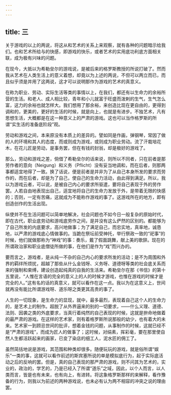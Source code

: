```yaml
---
---
---
```

title: 三
---



关于游戏的以上的两说，将这从和艺术的关系上来观察，就有各种的问题暗示给我们。也和艺术所给与的快感，即游戏的快乐，或者艺术的实用底功利底方面相关联，成为极有兴味的问题。

在现今，大抵以为希勒垒尔的游戏说，是被后来的格罗斯教授的所说打破了。然而我从艺术在人类生活上的意义着想，却竟以为上述的两说，不但可以两立而已，而且似乎须是并用了这两说，这才可以说明那作为游戏的艺术的真意义。

在称为职业、劳动、实际生活等类的事情以上，在我们，都还有以生命力的余裕所营的生活。和老人、成人相比较，青年和小儿就富于旺盛而泼剌的生气，生气怎么富，这力的余裕也就怎样大。我们想用了那余裕，来创造比现在更自由的，更得到调和的，更美的，更好的生活的时候，就是向上，也就是有进步。不独艺术，凡有思想生活，大概都是在这一种意义上的严肃的游戏。这也可以当作格罗斯的所谓“实生活的准备底阶段”观。

劳动和游戏之间，本来原没有本质上的差异的。譬如同是作画，弹钢琴，常因了做的人的环境和其人的态度，而或则成为游戏，或则成为职业劳动。流了汗栽培花木，在花儿匠是劳动，是事务罢，但在有钱的封翁，却是极好的游戏了。

那么，劳动和游戏之差，倘借了希勒垒尔的话来说，则所以不同者，只在前者是那劳作者的意向（Neigung）和义务（Pflicht）没有妥当地调和，而在后者，则那两事都适宜地得了一致。换了话说，便是前者是并非为了从自己本身所发的要求而劳作的，而在后者，却是为了自己，使自己的生命力活动，由此得到满足。所以，我以为游戏云者，可以说，是被自己内心的要求所驱遣，要将自己表现于外的劳作罢。人若自由地表现出自己，适宜地将自己的生命力发放于外，是带着无限的快感的；否则，一定有苦痛，这就成为不能称作游戏的事了。这游戏所在的地方，即有创造创作的生活出现。

纵使并不在生活问题可以简单地解决，社会问题也不如今日一般复杂的原始时代，即在古代，职业底劳动和游戏底劳作之间，是并没有这么俨然的区别的。都能够为了自己所发的内底要求，高兴地做事；为了满足自己，而忠实地，真率地，诚恳地，以严肃的游戏底心情做事的。当跪在祭坛前受神托，举行祭政一致的“祀事”的时候，他们就做那称为“神戏”的事：奏乐，戴了假面跳舞，献上美的歌辞。现在的所谓政治家和职业底僧徒所做的事，在他们是作为“戏”而兴办的。

要而言之，游戏者，是从纯一不杂的自己内心的要求所发的活动；是不为周围和外界的羁绊所烦扰，超越了那些从什么金钱呀、义务呀、道德呀等类的社会底关系而来的强制和束缚，建设创造起纯真的自我的生活来。希勒垒尔在那《书信》的第十五里说，“人惟在言语的完全的意义上的人的时候才游戏，也惟在游戏的时候才是完全的人。”这有名的话的真意义，就可以看作在这一点。我以为在这意义上，世间就再没有能比所谓游戏呀、道乐呀之类更其高贵的事了。

人生的一切现象，是生命力的显现，就中，最多最烈，表现着自己这个人的生命力的，是艺术上的制作。超脱了从外界逼来的别的一切要求，——什么义理、道德、法则、因袭之类的外底要求，当真行着纯然的自己表现的时候，这就是拚命地做着的最严肃的游戏。在这样的艺术家，则有着格罗斯所说那般的幼少，也有着大的未来。艺术家一到顾忌世间的批评，想着金钱的问题，从事制作的时候，这就已经不是“严肃的游戏”，而成为匠人的做事了；这时候，对绢素，挥彩毫，要在那里使自然人生都活跃起来的画家，已变了染店的细工人，泥水匠的佣工了。

虽然简括地说是游戏，其范围和种类却很多。随便玩玩的游戏，就是俗所谓“娱乐”一类的事，这就可以看作前述的斯宾塞所说的单是模拟底行为，起于实际底活动之后的反响的罢。但是，真的自己表现的那严肃的游戏，则不问其为艺术的，实业的，政治的，学艺的，乃是已经入了所谓“道乐”之域，因此，以个人而言，以人类而言，皆是也有未来，也有向上，有进转。将这象格罗斯那样的来解释，看作豫备的行为，则我以为前述的两种游戏说，也未必有认为两不相容的冲突之说的理由罢。